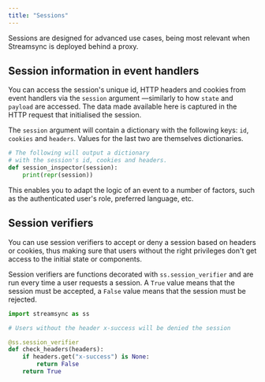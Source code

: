 ```yaml
---
title: "Sessions"
---
```


Sessions are designed for advanced use cases, being most relevant when Streamsync is deployed behind a proxy.

## Session information in event handlers

You can access the session's unique id, HTTP headers and cookies from event handlers via the `session` argument —similarly to how `state` and `payload` are accessed. The data made available here is captured in the HTTP request that initialised the session.

The `session` argument will contain a dictionary with the following keys: `id`, `cookies` and `headers`. Values for the last two are themselves dictionaries.

```py
# The following will output a dictionary
# with the session's id, cookies and headers.
def session_inspector(session):
    print(repr(session))
```

This enables you to adapt the logic of an event to a number of factors, such as the authenticated user's role, preferred language, etc.

## Session verifiers

You can use session verifiers to accept or deny a session based on headers or cookies, thus making sure that users without the right privileges don't get access to the initial state or components.

Session verifiers are functions decorated with `ss.session_verifier` and are run every time a user requests a session. A `True` value means that the session must be accepted, a `False` value means that the session must be rejected.

```py
import streamsync as ss

# Users without the header x-success will be denied the session

@ss.session_verifier
def check_headers(headers):
    if headers.get("x-success") is None:
        return False
    return True
```
